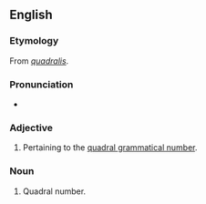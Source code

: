 ==English==

===Etymology===
From {{L.}} ''[[quadralis#Latin|quadralis]]''.

===Pronunciation===
* {{a|UK}} {{IPA|/ˈkwɒdɹəl/}}

===Adjective===
{{en-adj|-}}

# {{grammmar}} Pertaining to the [[quadral number|quadral grammatical number]].

===Noun===
{{en-noun}}

# {{grammar}} Quadral number.